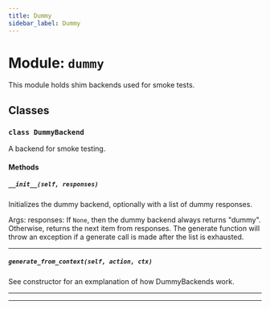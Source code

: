 ```yaml
---
title: Dummy
sidebar_label: Dummy
---
```


# Module: `dummy`

This module holds shim backends used for smoke tests.

## Classes

### `class DummyBackend`

A backend for smoke testing.

#### Methods

##### `__init__(self, responses)`

Initializes the dummy backend, optionally with a list of dummy responses.

Args:
responses: If `None`, then the dummy backend always returns "dummy". Otherwise, returns the next item from responses. The generate function will throw an exception if a generate call is made after the list is exhausted.

-----

##### `generate_from_context(self, action, ctx)`

See constructor for an exmplanation of how DummyBackends work.

-----

---
